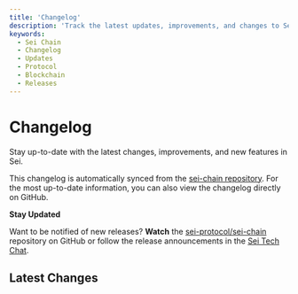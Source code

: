 ```yaml
---
title: 'Changelog'
description: 'Track the latest updates, improvements, and changes to Sei Chain. Stay informed about new features, bug fixes, and protocol upgrades.'
keywords:
  - Sei Chain
  - Changelog
  - Updates
  - Protocol
  - Blockchain
  - Releases
---
```



# Changelog

Stay up-to-date with the latest changes, improvements, and new features in Sei.

<Callout type="info">This changelog is automatically synced from the [sei-chain repository](https://github.com/sei-protocol/sei-chain/blob/main/CHANGELOG.md). For the most up-to-date information, you can also view the changelog directly on GitHub.</Callout>

<Callout type="info" emoji="🔔">

**Stay Updated**

Want to be notified of new releases? **Watch** the [sei-protocol/sei-chain](https://github.com/sei-protocol/sei-chain) repository on GitHub or follow the release announcements in the [Sei Tech Chat](https://t.me/+KZdhZ1eE-G01NmZk).

</Callout>

## Latest Changes

<RemoteChangelog />
